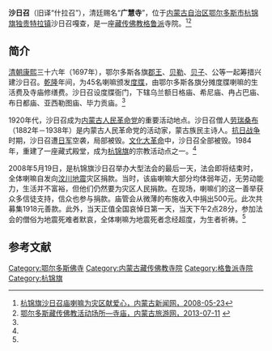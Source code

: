 {{Infobox Tibetan Buddhist monastery
|name =沙日召
|image = 
|image size = 250px
|alt = 
|caption = 
|t=
|w=
|to = 
|ipa={{IPA|}}
|z=
|thdl=
|e=
|tc=沙日召
|s=沙日召
|p=
|m=
|k=
|pushpin_map = 
|latd =  | latm =  | lats =  | latNS = 
|longd=  | longm= | longs =| longEW = 
|iso_region = 
|map_caption = 
|mapsize = 
|location_country = 中国
|location = {{CHN}}[[内蒙古自治区|内蒙古自治区]][[鄂尔多斯市|鄂尔多斯市]][[杭锦旗|杭锦旗]][[独贵特拉镇|独贵特拉镇]]
|coordinates_display =
|founded_by = 
|date_founded =1697年
|date_renovated =
|sect = [[格鲁派|格鲁派]]
|mather =
|children =
|dedicated_to = 
|tulku =
|head_lama = 
|head_mgh =
|no._of_monks = 
|architecture = 
|festivals =
|footnotes = 
}}

'''沙日召'''（旧译“什拉召”），清廷赐名“'''广慧寺'''”，位于[[内蒙古自治区|内蒙古自治区]][[鄂尔多斯市|鄂尔多斯市]][[杭锦旗|杭锦旗]][[独贵特拉镇|独贵特拉镇]]沙日召嘎查，是一座[[藏传佛教|藏传佛教]][[格鲁派|格鲁派]]寺院。<ref name=nmg>[http://erds.nmgnews.com.cn/article/20080523/182741_1.html 杭锦旗沙日召庙喇嘛为灾区献爱心，内蒙古新闻网，2008-05-23]{{dead link|date=2018年3月 |bot=InternetArchiveBot |fix-attempted=yes }}</ref><ref name=dcd>[http://www.nmglyw.com/html/2012/eerduosiwenhua_1005/2469.html 鄂尔多斯藏传佛教活动场所—寺庙，内蒙古旅游网，2013-07-11] {{webarchive|url=https://archive.is/20130715090919/http://www.nmglyw.com/html/2012/eerduosiwenhua_1005/2469.html |date=2013-07-15 }}</ref>

==简介==
[[清朝|清朝]][[康熙|康熙]]三十六年（1697年），鄂尔多斯各旗[[郡王|郡王]]、[[贝勒|贝勒]]、[[贝子|贝子]]、公等一起筹措兴建沙日召。[[乾隆|乾隆]]年间，为45名喇嘛颁发[[度牒|度牒]]，由鄂尔多斯各旗分摊度牒喇嘛的生活费及寺庙修缮费。沙日召设度牒衙门，下辖乌兰额日格庙、希尼庙、冉占巴庙、布日都庙、亚西勒图庙、毕力贡庙。<ref name=dcd/>

1920年代，沙日召成为[[内蒙古人民革命党|内蒙古人民革命党]]的重要活动地点。沙日召僧人[[劳瑞桑布|劳瑞桑布]]（1882年－1938年）是内蒙古人民革命党的活动家，蒙古族民主诗人。[[抗日战争|抗日战争]]时期，沙日召遭[[日军|日军]]空袭，局部被毁。[[文化大革命|文化大革命]]中，沙日召全部被毁。1984年，重建了一座藏式殿堂，成为[[杭锦旗|杭锦旗]]的宗教活动点之一。<ref name=dcd/>

2008年5月19日，是杭锦旗沙日召举办大型法会的最后一天，法会即将结束时，全体喇嘛自发向[[汶川地震|汶川地震]]灾区捐款。当时，该庙喇嘛大部分均体弱年迈，无劳动能力，生活并不富裕，但他们仍然要为灾区人民捐款。在现场，喇嘛们的这一善举获众多信徒支持，信众也参与捐款。庙管会从微薄的布施收入中捐出500元。此次共募集1918元善款。此外，当天正值全国哀悼日第一天，当天下午2点28分，参加法会的僧俗为地震死难者默哀，全体喇嘛为地震死者念经超度，为生者祈祷。<ref name=nmg/>

==参考文献==
{{reflist}}

[[Category:鄂尔多斯佛寺|Category:鄂尔多斯佛寺]]
[[Category:内蒙古藏传佛教寺院|Category:内蒙古藏传佛教寺院]]
[[Category:格鲁派寺院|Category:格鲁派寺院]]
[[Category:杭锦旗|Category:杭锦旗]]